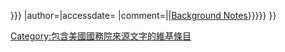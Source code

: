{{Include-USGov|agency=美国国务院
|url={{{url|http://www.state.gov/r/pa/ei/bgn/index.htm}}}|article={{{title|{{#if:{{{url|}}}|Background Note}}}}}
|author={{{author|}}}|accessdate={{{accessdate|}}}
|comment={{{1|{{#if:{{{url|}}}||[[Background Notes]]}}}}}
}}<includeonly>[[Category:包含美國國務院來源文字的維基條目]]</includeonly><noinclude>{{Documentation}}
<!-- PLEASE ADD CATEGORIES AND INTERWIKIS TO THE /doc SUBPAGE, THANKS -->
</noinclude>
